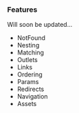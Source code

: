 ### Features

Will soon be updated...

- NotFound
- Nesting
- Matching
- Outlets
- Links
- Ordering
- Params
- Redirects
- Navigation
- Assets
